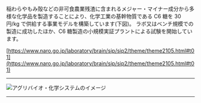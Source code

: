
稲わらやもみ殻などの非可食農業残渣に含まれるメジャー・マイナー成分から多様な化学品を製造することにより、化学工業の基幹物質である C6 糖を 30 円/kg で供給する事業モデルを構築しています(下図)。 ラボ又はベンチ規模での製造に成功したほか、C6 糖製造の小規模実証プラントによる試験を開始しています。

[https://www.naro.go.jp/laboratory/brain/sip/sip2/theme/theme2105.html#t01](https://www.naro.go.jp/laboratory/brain/sip/sip2/theme/theme2105.html#t01)

---

<Image
  src="/group3A_01.png"
  alt="アグリバイオ・化学システムのイメージ"
  width={705}
  height={371}
  priority
/>

---
